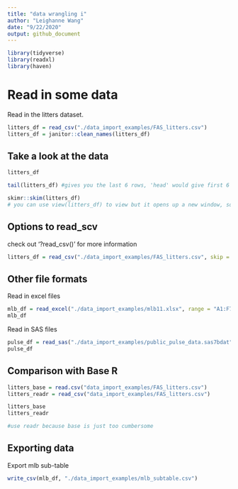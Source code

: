 ```yaml
---
title: "data wrangling i"
author: "Leighanne Wang"
date: "9/22/2020"
output: github_document
---
```


```r
library(tidyverse)
library(readxl)
library(haven)
```

# Read in some data

Read in the litters dataset.
```r
litters_df = read_csv("./data_import_examples/FAS_litters.csv")
litters_df = janitor::clean_names(litters_df)
```

## Take a look at the data
```r
litters_df
```

```r
tail(litters_df) #gives you the last 6 rows, 'head' would give first 6
```

```r
skimr::skim(litters_df)
# you can use view(litters_df) to view but it opens up a new window, so try and use in the console only not hte r markdown file
```

## Options to read_scv

check out '?read_csv()' for more information
```r
litters_df = read_csv("./data_import_examples/FAS_litters.csv", skip = 10, col_names = FALSE)
```

## Other file formats

Read in excel files

```r
mlb_df = read_excel("./data_import_examples/mlb11.xlsx", range = "A1:F7")
mlb_df
```

Read in SAS files
```r
pulse_df = read_sas("./data_import_examples/public_pulse_data.sas7bdat")
pulse_df
```

## Comparison with Base R
```r
litters_base = read.csv("data_import_examples/FAS_litters.csv")
litters_readr = read_csv("data_import_examples/FAS_litters.csv")

litters_base
litters_readr

#use readr because base is just too cumbersome 
```

## Exporting data

Export mlb sub-table
```r
write_csv(mlb_df, "./data_import_examples/mlb_subtable.csv")
```

